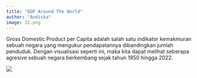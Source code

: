 ```yaml
---
title: "GDP Around The World"
author: "Andiska"
image: 12.png
---
```


Gross Domestic Product per Capita adalah salah satu indikator kemakmuran sebuah negara yang mengukur pendapatannya dibandingkan jumlah penduduk. Dengan visualisasi seperti ini, maka kita dapat melihat seberapa agresive sebuah negara berkembang sejak tahun 1950 hingga 2022.

![](images/gdp.png)
